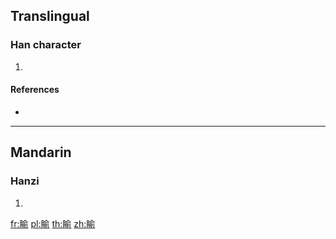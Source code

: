 {{character info/new}}
==Translingual==

===Han character===
{{Han char|rn=109|rad=目|as=09|sn=14|four=68021|canj=BUOMN}}

# {{defn|Han|sort=目09}}

====References====
* {{Han ref|kx=0811.210|dkj=23487|hdz=42503.010|uh=776E|ud=30574|bh=E2E6|bd=58086}}

----

==Mandarin==

===Hanzi===
{{cmn-hanzi|pin=[[yú]] ([[yu2]])|wg=yü<sup>2</sup>}}

# {{defn|lang=cmn|sort=目09}}

[[fr:睮]]
[[pl:睮]]
[[th:睮]]
[[zh:睮]]
